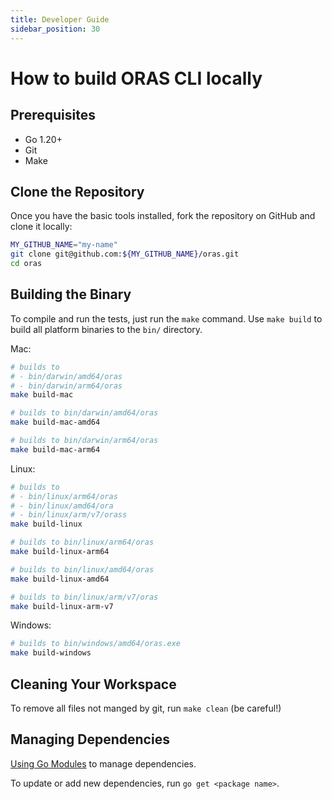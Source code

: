 ```yaml
---
title: Developer Guide
sidebar_position: 30
---
```


# How to build ORAS CLI locally

## Prerequisites

- Go 1.20+
- Git
- Make

## Clone the Repository

Once you have the basic tools installed, fork the repository on GitHub and clone it locally:
```bash
MY_GITHUB_NAME="my-name"
git clone git@github.com:${MY_GITHUB_NAME}/oras.git
cd oras
```

## Building the Binary

To compile and run the tests, just run the `make` command.
Use `make build` to build all platform binaries to the `bin/` directory.

Mac:

```bash
# builds to
# - bin/darwin/amd64/oras
# - bin/darwin/arm64/oras
make build-mac

# builds to bin/darwin/amd64/oras
make build-mac-amd64

# builds to bin/darwin/arm64/oras
make build-mac-arm64
```

Linux:

```bash
# builds to
# - bin/linux/arm64/oras
# - bin/linux/amd64/ora
# - bin/linux/arm/v7/orass
make build-linux

# builds to bin/linux/arm64/oras
make build-linux-arm64

# builds to bin/linux/amd64/oras
make build-linux-amd64

# builds to bin/linux/arm/v7/oras
make build-linux-arm-v7
```

Windows:

```bash
# builds to bin/windows/amd64/oras.exe
make build-windows
```

## Cleaning Your Workspace

To remove all files not manged by git, run `make clean` (be careful!)

## Managing Dependencies

[Using Go Modules](https://blog.golang.org/using-go-modules) to manage dependencies.

To update or add new dependencies, run `go get <package name>`.